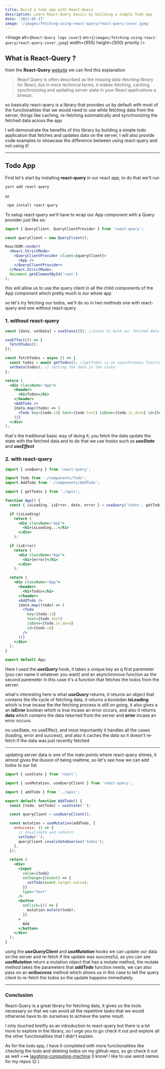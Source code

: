 ```yaml
---
title: Build a todo app with React-Query
description: Learn React-Query basics by building a simple Todo app
date: '2021-05-17'
image: '/images/fetching-using-react-query/react-query-cover.jpeg'
---
```


<Image
  alt={`React-Query logo cover`}
  src={`/images/fetching-using-react-query/react-query-cover.jpeg`}
  width={955}
  height={500}
  priority
/>

## What is React-Query ?

from the **React-Query** <a href="https://react-query.tanstack.com/overview" target="_blank">website</a> we can find this explanation

> React Query is often described as the missing data-fetching library for React,
> but in more technical terms, it makes fetching, caching, synchronizing and updating
> server state in your React applications a breeze.

so basically react-query is a library that provides us by default with most of the functionalities that we would need to use
while fetching data from the server, things like caching, re-fetching automatically and synchronizing the fetched data across the app

I will demonstrate the benefits of this library by building a simple todo application that fetches and updates data on the server,
I will also provide code examples to showcase the difference between using react-query and not using it!

---

## Todo App

First let's start by installing **react-query** in our react app, to do that we'll run

```js
yarn add react-query
```

or

```js
 npm install react-query
```

To setup react-query we'll have to wrap our App component with a Query provider just like so:

```jsx
import { QueryClient, QueryClientProvider } from 'react-query';

const queryClient = new QueryClient();

ReactDOM.render(
  <React.StrictMode>
    <QueryClientProvider client={queryClient}>
      <App />
    </QueryClientProvider>
  </React.StrictMode>,
  document.getElementById('root')
);
```

this will allow us to use the query client in all the child components of the App component which pretty much is our whole app

so let's try fetching our todos, we'll do so in two methods one with react-query and one without react-query

### 1. without react-query

```jsx
const [data, setData] = useState([]); //state to hold our fetched data

useEffect(() => {
  fetchTodos();
});

const fetchTodos = async () => {
  const todos = await getTodos(); //getTodos is an asynchronous function I created that fetches the todos for us and returns a promise
  setData(todos); // setting the data in the state
};

return (
  <div className="App">
    <header>
      <h1>Todos</h1>
    </header>
    <AddTodo />
    {data.map((todo) => (
      <Todo key={todo.id} text={todo.text} isDone={todo.is_done} id={todo.id} /> //component that presents the todos will get into it later
    ))}
  </div>
);
```

that's the traditional basic way of doing it, you fetch the data update the state with the fetched data and to do that we use hooks
such as **_useState_** and **_useEffect_**

### 2. with react-query

```jsx
import { useQuery } from 'react-query';

import Todo from './components/Todo';
import AddTodo from './components/AddTodo';

import { getTodos } from './apis';

function App() {
  const { isLoading, isError, data, error } = useQuery('todos', getTodos); // a hook provided by react-query, it takes a key(name) and function that returns a promise

  if (isLoading)
    return (
      <div className="App">
        <h1>isLoading...</h1>
      </div>
    );

  if (isError)
    return (
      <div className="App">
        <h1>{error}</h1>
      </div>
    );

  return (
    <div className="App">
      <header>
        <h1>Todos</h1>
      </header>
      <AddTodo />
      {data.map((todo) => (
        <Todo
          key={todo.id}
          text={todo.text}
          isDone={todo.is_done}
          id={todo.id}
        />
      ))}
    </div>
  );
}

export default App;
```

Here I used the **_useQuery_** hook, it takes a unique key as q first paremeter (you can name it whatever you want)
and an asynchronous function as the second paremeter in this case it's a function that fetches the todos from the server.

what's interesting here is what **_useQuery_** returns, it returns an object that contains the life cycle of fetching data, it returns a booledan **isLoading**
which is true incase the the fetching process is still on going, it also gives a an **isError** boolean which is true incase an error occurs, and also it returns
**data** which contains the data returned from the server and **error** incase an error occurs.

no useState, no useEffect, and most importantly it handles all the cases (loading, error and success),
and also it caches the data so it doesn't re-fetch if the data was just recently fetched

---

updating server data is one of the main points where react-query shines, it almost gives the illusion of being realtime,
so let's see how we can add todos to our list

```jsx
import { useState } from 'react';

import { useMutation, useQueryClient } from 'react-query';

import { addTodo } from '../apis';

export default function AddTodo() {
  const [todo, setTodo] = useState('');

  const queryClient = useQueryClient();

  const mutation = useMutation(addTodo, {
    onSuccess: () => {
      // Invalidate and refetch
      setTodo('');
      queryClient.invalidateQueries('todos');
    },
  });

  return (
    <div>
      <input
        value={todo}
        onChange={(event) => {
          setTodo(event.target.value);
        }}
        type="text"
      />
      <button
        onClick={() => {
          mutation.mutate(todo);
        }}
      >
        Add
      </button>
    </div>
  );
}
```

using the **_useQueryClient_** and **_useMutation_** hooks we can update our data on the server and re-fetch if the update was successful,
as you can see **_useMutation_** return a mutation object that has a mutate method, the mutate method takes the parameters that **_addTodo_** function needs,
we can also pass on an **_onSuccess_** method which allows us in this case to tell the query client to re-fetch the todos so the update happens immediately.

---

### Conclusion

React-Query is a great library for fetching data, it gives us the tools necessary so that we can avoid all the repetitive tasks that we would otherwise have to do
ourselves to achieve the same result.

I only touched breifly as an introduction to react-query but there is a lot more to explore in the library, so I urge you to go check it out and explore all the other functionalities
that I didn't explain.

As for the todo app, I have it completed with more functionalities like checking the todo and deleting todos on my github repo, so go check it out as well ===> [laughing-computing-machine](https://github.com/Bassel17/laughing-computing-machine)
(I know! I like to use weird names for my repos 😉 )
